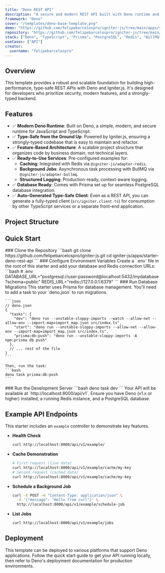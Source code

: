 ```yaml
---
title: "Deno REST API"
description: "A secure and modern REST API built with Deno runtime and Igniter.js featuring built-in TypeScript support."
framework: "Deno"
cover: "/templates/deno-base-template.png"
demo: "https://github.com/felipebarcelospro/igniter-js/tree/main/apps/starter-deno-rest-api"
repository: "https://github.com/felipebarcelospro/igniter-js/tree/main/apps/starter-deno-rest-api"
stack: ["Deno", "TypeScript", "Prisma", "PostgreSQL", "Redis", "BullMQ"]
useCases: ["API"]
creator:
  username: "felipebarcelospro"
---
```


## Overview

This template provides a robust and scalable foundation for building high-performance, type-safe REST APIs with Deno and Igniter.js. It's designed for developers who prioritize security, modern features, and a strongly-typed backend.

## Features

- ✅ **Modern Deno Runtime**: Built on Deno, a simple, modern, and secure runtime for JavaScript and TypeScript.
- ✅ **Type-Safe from the Ground Up**: Powered by Igniter.js, ensuring a strongly-typed codebase that is easy to maintain and refactor.
- ✅ **Feature-Based Architecture**: A scalable project structure that organizes code by business domain, not technical layers.
- ✅ **Ready-to-Use Services**: Pre-configured examples for:
  - **Caching**: Integrated with Redis via `@igniter-js/adapter-redis`.
  - **Background Jobs**: Asynchronous task processing with BullMQ via `@igniter-js/adapter-bullmq`.
  - **Structured Logging**: Production-ready, context-aware logging.
- ✅ **Database Ready**: Comes with Prisma set up for seamless PostgreSQL database integration.
- ✅ **Auto-Generated Type-Safe Client**: Even as a REST API, you can generate a fully-typed client (`src/igniter.client.ts`) for consumption by other TypeScript services or a separate front-end application.

## Project Structure

<Files>
  <Folder name="src" defaultOpen>
    <Folder name="features">
      <Folder name="example">
        <Folder name="controllers" />
      </Folder>
    </Folder>
    <Folder name="services" />
    <File name="igniter.ts" />
    <File name="igniter.client.ts" />
    <File name="igniter.context.ts" />
    <File name="igniter.router.ts" />
    <File name="index.ts" />
  </Folder>
</Files>

## Quick Start

<Steps>
  <Step>
    ### Clone the Repository
    ```bash
    git clone https://github.com/felipebarcelospro/igniter-js.git
    cd igniter-js/apps/starter-deno-rest-api
    ```
  </Step>
  
  <Step>
    ### Configure Environment Variables
    Create a `.env` file in the root of this starter and add your database and Redis connection URLs:
    ```bash
    # .env
    DATABASE_URL="postgresql://user:password@localhost:5432/mydatabase?schema=public"
    REDIS_URL="redis://127.0.0.1:6379"
    ```
  </Step>
  
  <Step>
    ### Run Database Migrations
    This starter uses Prisma for database management. You'll need to add a task to your `deno.json` to run migrations.

    ```json
    // deno.json
    {
      "tasks": {
        "dev": "deno run --unstable-sloppy-imports --watch --allow-net --allow-env --import-map=import_map.json src/index.ts",
        "start": "deno run --unstable-sloppy-imports --allow-net --allow-env --import-map=import_map.json src/index.ts",
        "prisma:db:push": "deno run --unstable-sloppy-imports -A npm:prisma db push"
      },
      // ... rest of the file
    }
    ```

    Then, run the task:
    ```bash
    deno task prisma:db:push
    ```
  </Step>
  
  <Step>
    ### Run the Development Server
    ```bash
    deno task dev
    ```
    Your API will be available at `http://localhost:8000/api/v1`.
  </Step>
</Steps>

<Callout type="info">
  Ensure you have Deno (v1.x or higher) installed, a running Redis instance, and a PostgreSQL database.
</Callout>

## Example API Endpoints

This starter includes an `example` controller to demonstrate key features.

-   **Health Check**
    ```bash
    curl http://localhost:8000/api/v1/example/
    ```

-   **Cache Demonstration**
    ```bash
    # First request (live data)
    curl http://localhost:8000/api/v1/example/cache/my-key
    # Second request (cached data)
    curl http://localhost:8000/api/v1/example/cache/my-key
    ```

-   **Schedule a Background Job**
    ```bash
    curl -X POST -H "Content-Type: application/json" \
      -d '{"message": "Hello from curl"}' \
      http://localhost:8000/api/v1/example/schedule-job
    ```

-   **List Jobs**
    ```bash
    curl http://localhost:8000/api/v1/example/jobs
    ```

## Deployment

This template can be deployed to various platforms that support Deno applications. Follow the quick start guide to get your API running locally, then refer to Deno's deployment documentation for production environments.
